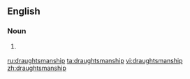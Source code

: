 ==English==

===Noun===
{{en-noun|-}}

# {{context|British|lang=en}} {{alternative spelling of|draftsmanship|lang=en}}

[[ru:draughtsmanship]]
[[ta:draughtsmanship]]
[[vi:draughtsmanship]]
[[zh:draughtsmanship]]